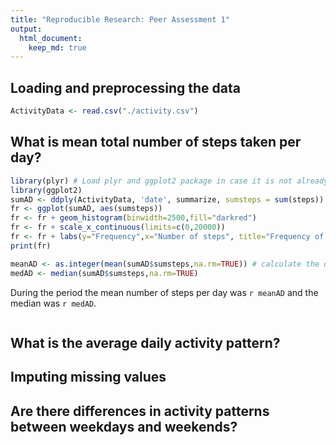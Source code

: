 ```yaml
---
title: "Reproducible Research: Peer Assessment 1"
output: 
  html_document:
    keep_md: true
---
```



## Loading and preprocessing the data
```r
ActivityData <- read.csv("./activity.csv")
```


## What is mean total number of steps taken per day?
```r
library(plyr) # Load plyr and ggplot2 package in case it is not already loaded
library(ggplot2)
sumAD <- ddply(ActivityData, 'date', summarize, sumsteps = sum(steps))
fr <- ggplot(sumAD, aes(sumsteps))
fr <- fr + geom_histogram(binwidth=2500,fill="darkred")
fr <- fr + scale_x_continuous(limits=c(0,20000))
fr <- fr + labs(y="Frequency",x="Number of steps", title="Frequency of number of steps taken each day in the period")
print(fr)

```

```r
meanAD <- as.integer(mean(sumAD$sumsteps,na.rm=TRUE)) # calculate the daily mean steps
medAD <- median(sumAD$sumsteps,na.rm=TRUE)
```
During the period the mean number of steps per day was `r meanAD` and the median was `r medAD`.

```r

```
## What is the average daily activity pattern?



## Imputing missing values



## Are there differences in activity patterns between weekdays and weekends?
